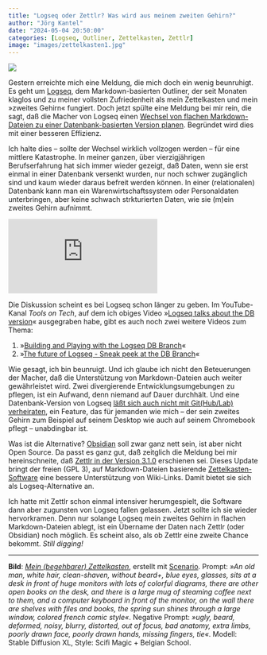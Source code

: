 ```yaml
---
title: "Logseq oder Zettlr? Was wird aus meinem zweiten Gehirn?"
author: "Jörg Kantel"
date: "2024-05-04 20:50:00"
categories: [Logseq, Outliner, Zettelkasten, Zettlr]
image: "images/zettelkasten1.jpg"
---
```


[![](images/zettelkasten1-b.jpg)](https://www.flickr.com/photos/schockwellenreiter/53589908454/)

Gestern erreichte mich eine Meldung, die mich doch ein wenig beunruhigt. Es geht um [Logseq](http://cognitiones.kantel-chaos-team.de/webworking/auszeichnungssprachen/logseq.html), dem Markdown-basierten Outliner, der seit Monaten klaglos und zu meiner vollsten Zufriedenheit als mein Zettelkasten und mein »zweites Gehirn« fungiert. Doch jetzt spülte eine Meldung bei mir rein, die sagt, daß die Macher von Logseq einen [Wechsel von flachen Markdown-Dateien zu einer Datenbank-basierten Version planen](https://discuss.logseq.com/t/why-the-database-version-and-how-its-going/26744). Begründet wird dies mit einer besseren Effizienz.

Ich halte dies -- sollte der Wechsel wirklich vollzogen werden -- für eine mittlere Katastrophe. In meiner ganzen, über vierzigjährigen Berufserfahrung hat sich immer wieder gezeigt, daß Daten, wenn sie erst einmal in einer Datenbank versenkt wurden, nur noch schwer zugänglich sind und kaum wieder daraus befreit werden können. In einer (relationalen) Datenbank kann man ein Warenwirtschaftssystem oder Personaldaten unterbringen, aber keine schwach strkturierten Daten, wie sie (m)ein zweites Gehirn aufnimmt.

<iframe class="if16_9" src="https://www.youtube.com/embed/gB2VvIKafZk?si=X3J4Osfo6Q5DJzvk" title="YouTube video player" frameborder="0" allow="accelerometer; autoplay; clipboard-write; encrypted-media; gyroscope; picture-in-picture; web-share" referrerpolicy="strict-origin-when-cross-origin" allowfullscreen></iframe>

Die Diskussion scheint es bei Logseq schon länger zu geben. Im YouTube-Kanal *Tools on Tech*, auf dem ich obiges Video »[Logseq talks about the DB version](https://www.youtube.com/watch?v=gB2VvIKafZk)« ausgegraben habe, gibt es auch noch zwei weitere Videos zum Thema:

1. »[Building and Playing with the Logseq DB Branch](https://www.youtube.com/watch?v=_5ynDqk54z4)«
2. »[The future of Logseq - Sneak peek at the DB Branch](https://www.youtube.com/watch?v=fRWwznJFkJM)«

Wie gesagt, ich bin beunruigt. Und ich glaube ich nicht den Beteuerungen der Macher, daß die Unterstützung von Markdown-Dateien auch weiter gewährleistet wird. Zwei divergierende Entwicklungsumgebungen zu pflegen, ist ein Aufwand, denn niemand auf Dauer durchhält. Und eine Datenbank-Version von Logseq [läßt sich auch nicht mit Git(Hub/Lab) verheiraten](https://www.youtube.com/watch?v=qgXjl1vcVYo), ein Feature, das für jemanden wie mich -- der sein zweites Gehirn zum Beispiel auf seinem Desktop wie auch auf seinem Chromebook pflegt -- unabdingbar ist.

Was ist die Alternative? [Obsidian](http://cognitiones.kantel-chaos-team.de/webworking/auszeichnungssprachen/obsidian.html) soll zwar ganz nett sein, ist aber nicht Open Source. Da passt es ganz gut, daß zeitglich die Meldung bei mir hereinschneite, daß [Zettlr in der Version 3.1.0](https://github.com/Zettlr/Zettlr/releases/tag/v3.1.0) erschienen sei. Dieses Update bringt der freien (GPL&nbsp;3), auf Markdown-Dateien basierende [Zettelkasten-Software](http://cognitiones.kantel-chaos-team.de/webworking/auszeichnungssprachen/zettlr.html) eine bessere Unterstützung von Wiki-Links. Damit bietet sie sich als Logseq-Alternative an.

Ich hatte mit Zettlr schon einmal intensiver herumgespielt, die Software dann aber zugunsten von Logseq fallen gelassen. Jetzt sollte ich sie wieder hervorkramen. Denn nur solange Logseq mein zweites Gehirn in flachen Markdown-Dateien ablegt, ist ein Übername der Daten nach Zettlr (oder Obsidian) noch möglich. Es scheint also, als ob Zettlr eine zweite Chance bekommt. *Still digging!*

---

**Bild**: *[Mein (begehbarer) Zettelkasten](https://www.flickr.com/photos/schockwellenreiter/53589908454/)*, erstellt mit [Scenario](http://cognitiones.kantel-chaos-team.de/technikgeschichte/rechnerundnetze/scenario.html). Prompt: *»An old man, white hair, clean-shaven, without beard+, blue eyes, glasses, sits at a desk in front of huge monitors with lots of colorful diagrams, there are other open books on the desk, and there is a large mug of steaming coffee next to them, and a computer keyboard in front of the monitor, on the wall there are shelves with files and books, the spring sun shines through a large window, colored french comic style«*. Negative Prompt: *»ugly, beard, deformed, noisy, blurry, distorted, out of focus, bad anatomy, extra limbs, poorly drawn face, poorly drawn hands, missing fingers, tie«*. Modell: Stable Diffusion XL, Style: Scifi Magic + Belgian School.